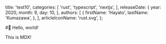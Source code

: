 
  title: 'test10',
  categories: [
    'rust',
    'typescript',
    'nextjs',
  ],
  releaseDate: {
    year: 2020,
    month: 9,
    day: 10,
  },
  authors: [
    {
      firstName: 'Hayato',
      lastName: 'Kumazawa',
    },
  ],
  articleIconName: 'rust.svg',
};

#:wave: Hello, world!

This is MDX!

